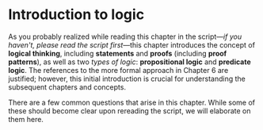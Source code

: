 
# Introduction to logic
As you probably realized while reading this chapter in the script—*if you haven't, please read the script first*—this chapter introduces the concept of **logical thinking**, including **statements** and **proofs** (including **proof patterns**), as well as two *types of logic*: **propositional logic** and **predicate logic**. The references to the more formal approach in Chapter 6 are justified; however, this initial introduction is crucial for understanding the subsequent chapters and concepts.

There are a few common questions that arise in this chapter. While some of these should become clear upon rereading the script, we will elaborate on them here.